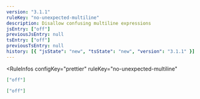 ```yaml
---
version: "3.1.1"
ruleKey: "no-unexpected-multiline"
description: Disallow confusing multiline expressions
jsEntry: ["off"]
previousJsEntry: null
tsEntry: ["off"]
previousTsEntry: null
history: [{ "jsState": "new", "tsState": "new", "version": "3.1.1" }]
---
```


<RuleInfos 
  configKey="prettier" 
  ruleKey="no-unexpected-multiline" 
>

```json
["off"]
```

```json
["off"]
```

</RuleInfos>
